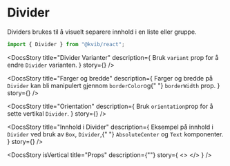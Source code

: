 
<Meta of={DividerStories} />

<DocsContainer>

# Divider

Dividers brukes til å visuelt separere innhold i en liste eller gruppe.

```jsx
import { Divider } from "@kvib/react";
```

<Feedback components="Divider" />

<DocsStory
  title="Divider Varianter"
  description={
    <Text>
      Bruk <code>variant</code> prop for å endre <code>Divider</code> varianten.
    </Text>
  }
  story={<Canvas of={DividerStories.DividerVariants} sourceState="hidden" className="fullwidth" />}
/>

<DocsStory
  title="Farger og bredde"
  description={
    <Text>
      Farger og bredde på <code>Divider</code> kan bli manipulert gjennom <code>borderColor</code>og{" "}
      <code>borderWidth</code> prop.
    </Text>
  }
  story={<Canvas of={DividerStories.DividerColorsWidths} sourceState="hidden" className="fullwidth" />}
/>

<DocsStory
  title="Orientation"
  description={
    <Text>
      Bruk <code>orientation</code>prop for å sette vertikal <code>Divider</code>.
    </Text>
  }
  story={<Canvas of={DividerStories.DividerVertical} sourceState="hidden" className="fullwidth" />}
/>

<DocsStory
  title="Innhold i Divider"
  description={
    <Text>
      Eksempel på innhold i <code>Divider</code> ved bruk av <code>Box</code>, <code>Divider</code>,{" "}
      <code>AbsoluteCenter</code> og <code>Text</code> komponenter.
    </Text>
  }
  story={<Canvas of={DividerStories.DividerContent} sourceState="hidden" className="fullwidth" />}
/>

<DocsStory
  isVertical
  title="Props"
  description={""}
  story={
    <>
      <Canvas of={DividerStories.Preview} className="fullwidth" />
      <Controls of={DividerStories.Preview} />
    </>
  }
/>

</DocsContainer>
